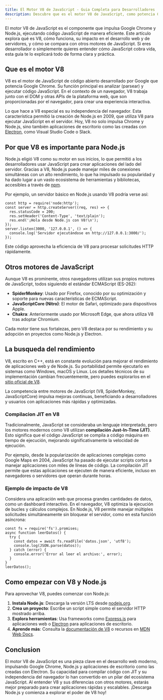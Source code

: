 ```yaml
---
title: El Motor V8 de JavaScript - Guia Completa para Desarrolladores
description: Descubre que es el motor V8 de JavaScript, como potencia Google Chrome y Node.js, y por que es clave para el rendimiento de aplicaciones web.
---
```


El motor V8 de JavaScript es el componente que impulsa Google Chrome y Node.js, ejecutando código JavaScript de manera eficiente. Este artículo explora qué es V8, cómo funciona, su impacto en el desarrollo web y de servidores, y cómo se compara con otros motores de JavaScript. Si eres desarrollador o simplemente quieres entender cómo JavaScript cobra vida, esta guía te lo explicará todo de forma clara y práctica.

## Que es el motor V8

V8 es el motor de JavaScript de código abierto desarrollado por Google que potencia Google Chrome. Su función principal es analizar (parsear) y ejecutar código JavaScript. En el contexto de un navegador, V8 trabaja junto con el DOM y otras APIs de la plataforma web, que son proporcionadas por el navegador, para crear una experiencia interactiva.

Lo que hace a V8 especial es su independencia del navegador. Esta característica permitió la creación de Node.js en 2009, que utiliza V8 para ejecutar JavaScript en el servidor. Hoy, V8 no solo impulsa Chrome y Node.js, sino también aplicaciones de escritorio como las creadas con [Electron](https://www.electronjs.org/), como Visual Studio Code o Slack.

## Por que V8 es importante para Node.js

Node.js eligió V8 como su motor en sus inicios, lo que permitió a los desarrolladores usar JavaScript para crear aplicaciones del lado del servidor. Gracias a V8, Node.js puede manejar miles de conexiones simultáneas con un alto rendimiento, lo que ha impulsado su popularidad y ha dado lugar a un vasto ecosistema de herramientas y bibliotecas, accesibles a través de [npm](https://www.npmjs.com/).

Por ejemplo, un servidor básico en Node.js usando V8 podría verse así:

```go:js
const http = require('node:http');
const server = http.createServer((req, res) => {
  res.statusCode = 200;
  res.setHeader('Content-Type', 'text/plain');
  res.end('¡Hola desde Node.js con V8!\n');
});
server.listen(3000, '127.0.0.1', () => {
  console.log('Servidor ejecutándose en http://127.0.0.1:3000/');
});
```

Este código aprovecha la eficiencia de V8 para procesar solicitudes HTTP rápidamente.

## Otros motores de JavaScript

Aunque V8 es prominente, otros navegadores utilizan sus propios motores de JavaScript, todos siguiendo el estándar ECMAScript (ES-262):

- **SpiderMonkey**: Usado por Firefox, conocido por su optimización y soporte para nuevas características de ECMAScript.
- **JavaScriptCore (Nitro)**: El motor de Safari, optimizado para dispositivos Apple.
- **Chakra**: Anteriormente usado por Microsoft Edge, que ahora utiliza V8 tras adoptar Chromium.

Cada motor tiene sus fortalezas, pero V8 destaca por su rendimiento y su adopción en proyectos como Node.js y Electron.

## La busqueda del rendimiento

V8, escrito en C++, está en constante evolución para mejorar el rendimiento de aplicaciones web y de Node.js. Su portabilidad permite ejecutarlo en sistemas como Windows, macOS y Linux. Los detalles técnicos de su implementación cambian frecuentemente, pero puedes explorarlos en el [sitio oficial de V8](https://v8.dev/).

La competencia entre motores de JavaScript (V8, SpiderMonkey, JavaScriptCore) impulsa mejoras continuas, beneficiando a desarrolladores y usuarios con aplicaciones más rápidas y optimizadas.

### Compilacion JIT en V8

Tradicionalmente, JavaScript se consideraba un lenguaje interpretado, pero los motores modernos como V8 utilizan **compilación Just-In-Time (JIT)**. Esto significa que el código JavaScript se compila a código máquina en tiempo de ejecución, mejorando significativamente la velocidad de ejecución.

Por ejemplo, desde la popularización de aplicaciones complejas como Google Maps en 2004, JavaScript ha pasado de ejecutar scripts cortos a manejar aplicaciones con miles de líneas de código. La compilación JIT permite que estas aplicaciones se ejecuten de manera eficiente, incluso en navegadores o servidores que operan durante horas.

### Ejemplo de impacto de V8

Considera una aplicación web que procesa grandes cantidades de datos, como un dashboard interactivo. En el navegador, V8 optimiza la ejecución de bucles y cálculos complejos. En Node.js, V8 permite manejar múltiples solicitudes simultáneamente sin bloquear el servidor, como en esta función asíncrona:

```go:js
const fs = require('fs').promises;
async function leerDatos() {
  try {
    const datos = await fs.readFile('datos.json', 'utf8');
    console.log(JSON.parse(datos));
  } catch (error) {
    console.error('Error al leer el archivo:', error);
  }
}
leerDatos();
```

## Como empezar con V8 y Node.js

Para aprovechar V8, puedes comenzar con Node.js:

1. **Instala Node.js**: Descarga la versión LTS desde [nodejs.org](https://nodejs.org/).
2. **Crea un proyecto**: Escribe un script simple como el servidor HTTP mostrado arriba.
3. **Explora herramientas**: Usa frameworks como [Express.js](https://expressjs.com/) para aplicaciones web o [Electron](https://www.electronjs.org/) para aplicaciones de escritorio.
4. **Aprende más**: Consulta la [documentación de V8](https://v8.dev/docs) o recursos en [MDN Web Docs](https://developer.mozilla.org/es/docs/Web/JavaScript).

## Conclusion

El motor V8 de JavaScript es una pieza clave en el desarrollo web moderno, impulsando Google Chrome, Node.js y aplicaciones de escritorio como las creadas con Electron. Su capacidad para compilar código con JIT y su independencia del navegador lo han convertido en un pilar del ecosistema JavaScript. Al entender V8 y sus diferencias con otros motores, estarás mejor preparado para crear aplicaciones rápidas y escalables. ¡Descarga Node.js y comienza a explorar el poder de V8 hoy!
